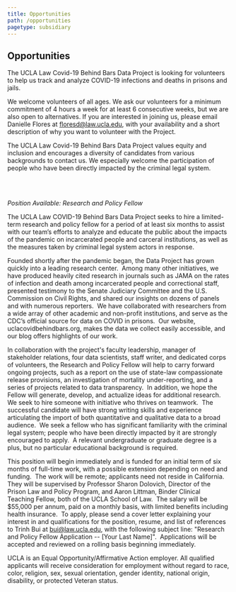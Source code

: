 ```yaml
---
title: Opportunities
path: /opportunities
pagetype: subsidiary
---
```

## Opportunities

The UCLA Law Covid-19 Behind Bars Data Project is looking for volunteers to help us track and analyze COVID-19 infections and deaths in prisons and jails. 

We welcome volunteers of all ages. We ask our volunteers for a minimum commitment of 4 hours a week for at least 6 consecutive weeks, but we are also open to alternatives. If you are interested in joining us, please email Danielle Flores at floresd@law.ucla.edu, with your availability and a short description of why you want to volunteer with the Project.

The UCLA Law Covid-19 Behind Bars Data Project values equity and inclusion and encourages a diversity of candidates from various backgrounds to contact us. We especially welcome the participation of people who have been directly impacted by the criminal legal system.  

&nbsp;\
&nbsp;



*Position Available: Research and Policy Fellow*

The UCLA Law COVID-19 Behind Bars Data Project seeks to hire a limited-term research and policy fellow for a period of at least six months to assist with our team’s efforts to analyze and educate the public about the impacts of the pandemic on incarcerated people and carceral institutions, as well as the measures taken by criminal legal system actors in response.

Founded shortly after the pandemic began, the Data Project has grown quickly into a leading research center.  Among many other initiatives, we have produced heavily cited research in journals such as JAMA on the rates of infection and death among incarcerated people and correctional staff, presented testimony to the Senate Judiciary Committee and the U.S. Commission on Civil Rights, and shared our insights on dozens of panels and with numerous reporters.  We have collaborated with researchers from a wide array of other academic and non-profit institutions, and serve as the CDC’s official source for data on COVID in prisons.  Our website, uclacovidbehindbars.org, makes the data we collect easily accessible, and our blog offers highlights of our work.

In collaboration with the project's faculty leadership, manager of stakeholder relations, four data scientists, staff writer, and dedicated corps of volunteers, the Research and Policy Fellow will help to carry forward ongoing projects, such as a report on the use of state-law compassionate release provisions, an investigation of mortality under-reporting, and a series of projects related to data transparency.  In addition, we hope the Fellow will generate, develop, and actualize ideas for additional research.  We seek to hire someone with initiative who thrives on teamwork.  The successful candidate will have strong writing skills and experience articulating the import of both quantitative and qualitative data to a broad audience.  We seek a fellow who has significant familiarity with the criminal legal system; people who have been directly impacted by it are strongly encouraged to apply.  A relevant undergraduate or graduate degree is a plus, but no particular educational background is required.

This position will begin immediately and is funded for an initial term of six months of full-time work, with a possible extension depending on need and funding.  The work will be remote; applicants need not reside in California.  They will be supervised by Professor Sharon Dolovich, Director of the Prison Law and Policy Program, and Aaron Littman, Binder Clinical Teaching Fellow, both of the UCLA School of Law.  The salary will be $55,000 per annum, paid on a monthly basis, with limited benefits including health insurance.  To apply, please send a cover letter explaining your interest in and qualifications for the position, resume, and list of references to Trinh Bui at [bui@law.ucla.edu](mailto:bui@law.ucla.edu "mailto\:bui@law.ucla.edu"), with the following subject line: "Research and Policy Fellow Application -- \[Your Last Name]".  Applications will be accepted and reviewed on a rolling basis beginning immediately.

UCLA is an Equal Opportunity/Affirmative Action employer. All qualified applicants will receive consideration for employment without regard to race, color, religion, sex, sexual orientation, gender identity, national origin, disability, or protected Veteran status.